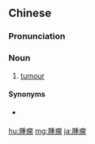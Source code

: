 {{also|肿瘤}}
==Chinese==
{{zh-forms|s=肿瘤}}

===Pronunciation===
{{zh-pron
|m=zhǒngliú
|c=zung2 lau4,zung2 lau4-2
|mn=qz,xm,zz:chèng-liû/tw:chéng-liû
|cat=n
}}

===Noun===
{{zh-noun}}

# [[tumour]]

====Synonyms====
* {{qualifier|informal}} {{zh-l|瘤子}}

[[hu:腫瘤]]
[[mg:腫瘤]]
[[ja:腫瘤]]